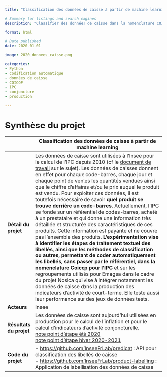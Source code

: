 ```yaml
---
title: "Classification des données de caisse à partir de machine learning"

# Summary for listings and search engines
description: "Classifier des données de caisse dans la nomenclature COICOP par machine learning pour le calcul de l'IPC"

format: html

# Date published
date: 2020-01-01

image: 2020_donnees_caisse.png

categories: 
- Python
- codification automatique
- données de caisse
- COICOP
- IPC 
- conjoncture
- production

---
```


# Synthèse du projet

|              | Classification des données de caisse à partir de machine learning                           |
|--------------|------------------------------------------------------------------------------------|
| **Détail du projet**         | Les données de caisse sont utilisées à l'Insee pour le calcul de l'IPC depuis 2010 (cf le [document de travail](https://www.insee.fr/fr/information/4254225?%20sommaire=4254170) sur le sujet). Les données de caisses donnent en effet pour chaque code-barres, chaque jour et chaque point de ventes les quantités vendues ainsi que le chiffre d’affaires et/ou le prix auquel le produit est vendu. Pour exploiter ces données, il est toutefois nécessaire de savoir **quel produit se trouve derrière un code-barres**. Actuellement, l’IPC se fonde sur un référentiel de codes-barres, acheté à un prestataire et qui donne une information très détaillée et structurée des caractéristiques de ces produits. Cette information est payante et ne couvre pas l’ensemble des produits. **L’expérimentation vise à identifier les étapes de traitement textuel des libellés, ainsi que les méthodes de classification ou autres, permettant de coder automatiquement les libellés, sans passer par le référentiel, dans la nomenclature Coicop pour l’IPC** et sur les regroupements utilisés pour Emagsa dans le cadre du projet Nosica qui vise à intégrer notamment les données de caisse dans la production des indicateurs d'activité de court-terme. Elle teste aussi leur performance sur des jeux de données tests.         |
| **Acteurs**                  | Insee         |
| **Résultats du projet**      | Les données de caisse sont aujourd'hui utilisées en production pour le calcul de l'inflation et pour le calcul d'indicateurs d'activité conjoncturelle.  <br> [note point d'étape été 2020](https://intranet.insee.fr/jcms/1345453_DBFileDocument/paul-ean-phaseb?details=true) <br> [note point d'étape hiver 2020-2021](https://intranet.insee.fr/jcms/1345448_DBFileDocument/2021-3657-dg75-l401?details=true) <br>          |
| **Code du projet**           | - [https://github.com/InseeFrLab/predicat](https://github.com/InseeFrLab/predicat) : API pour classification des libellés de caisse <br> - [https://github.com/InseeFrLab/product-labelling](https://github.com/InseeFrLab/product-labelling) : Application de labellisation des données de caisse       |


<!-- ```{=html}
<table style="width: 100%">
    <colgroup>
       <col span="1" style="width: 15%;">
       <col span="1" style="width: 85%;">
    </colgroup>
    <thead>
        <tr>
            <th colspan="2"><b>Classification des données de caisse à partir de machine learning</b></th>
        </tr>
    </thead>
    <tbody>
    <tr>
        <td><b>Détail du projet</b></td>
        <td>Les données de caisse sont utilisées à l'Insee pour le calcul de l'IPC depuis 2010 (cf le <a href="https://www.insee.fr/fr/information/4254225?%20sommaire=4254170">document de travail</a> sur le sujet).
        Les données de caisses donnent en effet pour chaque code-barres, chaque jour et chaque point de ventes les quantités vendues ainsi que le chiffre d’affaires et/ou le prix auquel le produit est vendu. 
        Pour exploiter ces données, il est toutefois nécessaire de savoir <b>quel produit se trouve derrière un code-barres</b>. 
        Actuellement, l’IPC se fonde sur un référentiel de codes-barres, acheté à un prestataire et qui donne une information très détaillée et structurée des caractéristiques de ces produits. 
        Cette information est payante et ne couvre pas l’ensemble des produits. <br>

        <b>L’expérimentation vise à identifier les étapes de traitement textuel des libellés, ainsi que les méthodes de classification ou autres, permettant de coder automatiquement les libellés, sans passer par le référentiel, dans la nomenclature Coicop pour l’IPC</b> et sur les regroupements utilisés pour Emagsa dans le cadre du projet Nosica qui vise à intégrer notamment les données de caisse dans la production des indicateurs d'activité de court-terme.
        Elle teste aussi leur performance sur des jeux de données tests.</td>
    </tr>
    <tr>
        <td><b>Acteurs</b></td>
        <td>Insee</td>
    </tr>
    <tr>
        <td><b>Résultats du projet</b></td>
        <td>Les données de caisse sont aujourd'hui utilisées en production pour le calcul de l'inflation et pour le calcul d'indicateurs d'activité conjoncturelle.  <br> 
        
        - <a href="https://intranet.insee.fr/jcms/1345453_DBFileDocument/paul-ean-phaseb?details=true">note point d'étape été 2020</a> <br> 
        - <a href="https://intranet.insee.fr/jcms/1345448_DBFileDocument/2021-3657-dg75-l401?details=true">note point d'étape hiver 2020-2021</a> <br></td>
    </tr>
    <tr>
        <td><b>Code du projet</b></td>
        <td>
            - <a href="https://github.com/InseeFrLab/predicat">https://github.com/InseeFrLab/predicat</a> : API pour classification des libellés de caisse <br>
            - <a href="https://github.com/InseeFrLab/product-labelling">https://github.com/InseeFrLab/product-labelling</a> : Application de labellisation des données de caisse</td>
    </tr>
    </tbody>
</table>
```  -->